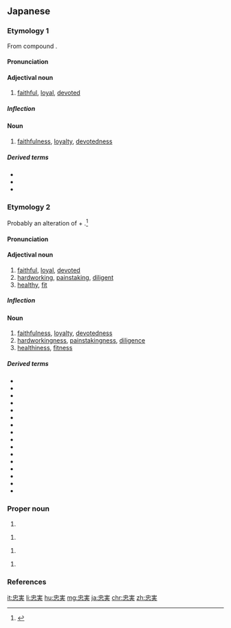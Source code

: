 ==Japanese==

===Etymology 1===
{{ja-kanjitab|ちゅう|じつ|yomi=o}}
From {{etyl|ltc|ja|sort=ちゅうじつ}} compound {{m|zh|忠實|tr=trjuwng zyit|lit=loyal + fruit; full}}.

====Pronunciation====
{{ja-pron|yomi=o|ちゅうじつ|acc=0|acc_ref=DJR,NHK}}

====Adjectival noun====
{{ja-adj|infl=na|ちゅうじつ}}

# [[faithful]], [[loyal]], [[devoted]]

=====Inflection=====
{{ja-na|ちゅうじつ}}

====Noun====
{{ja-noun|ちゅうじつ}}

# [[faithfulness]], [[loyalty]], [[devotedness]]

=====Derived terms=====
* {{ja-r|不忠実|ふちゅうじつ}}
* {{ja-r|忠実度|ちゅうじつど}}
* {{ja-r|おのれに忠実であれ|おのれ に ちゅうじつ で あれ}}

===Etymology 2===
{{ja-kanjitab|yomi=irr|sort=まめ}}
Probably an alteration of {{m|ja|真|tr=ma||real, true}} + {{m|ja|実|tr=mi||body, content; fruit, results}}.<ref name="KDJ">{{R:Kokugo Dai Jiten}}</ref>

====Pronunciation====
{{ja-pron|yomi=irr|まめ|acc=0|acc_ref=DJR,NHK}}

====Adjectival noun====
{{ja-adj|infl=na|まめ}}

# [[faithful]], [[loyal]], [[devoted]]
# [[hardworking]], [[painstaking]], [[diligent]]
# [[healthy]], [[fit]]

=====Inflection=====
{{ja-na|まめ}}

====Noun====
{{ja-noun|まめ}}

# [[faithfulness]], [[loyalty]], [[devotedness]]
# [[hardworkingness]], [[painstakingness]], [[diligence]]
# [[healthiness]], [[fitness]]

=====Derived terms=====
* {{ja-r|足忠実|あしまめ}}
* {{ja-r|気忠実|きまめ}}
* {{ja-r|口忠実|くちまめ}}
* {{ja-r|小忠実|こまめ}}
* {{ja-r|手忠実|てまめ}}
* {{ja-r|筆忠実|ふでまめ}}
* {{ja-r|忠実男|まめおとこ}}
* {{ja-r|忠実心|まめごころ}}
* {{ja-r|忠実事|まめごと}}
* {{ja-r|忠実し|まめし}}
* {{ja-r|忠実立つ|まめだつ}}
* {{ja-r|忠実人|まめびと}}
* {{ja-r|忠実文|まめぶみ}}
* {{ja-r|忠実忠実しい|まめまめし.い}}
* {{ja-r|忠実やか|まめやか}}
* {{ja-r|忠実事|まめわざ}}

===Proper noun===
{{ja-pos|proper|ただざね}}

# {{given name|unisex|lang=ja|sort=ただざね}}

{{ja-pos|proper|ただみ}}

# {{given name|female|lang=ja|sort=ただみ}}

{{ja-pos|proper|ただみつ}}

# {{given name|unisex|lang=ja|sort=ただみつ}}

{{ja-pos|proper|ちゅうじつ}}

# {{given name|unisex|lang=ja|sort=ちゅうじつ}}

===References===
<references/>

[[it:忠実]]
[[li:忠実]]
[[hu:忠実]]
[[mg:忠実]]
[[ja:忠実]]
[[chr:忠実]]
[[zh:忠実]]